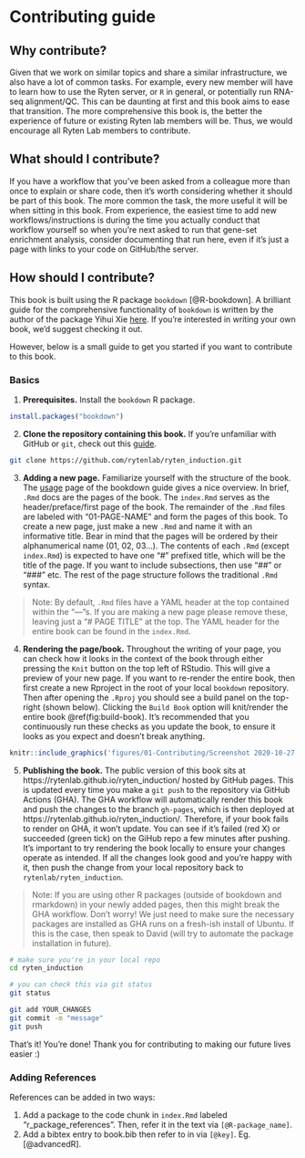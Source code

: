 # Contributing guide {#contribute}

## Why contribute?

Given that we work on similar topics and share a similar infrastructure, we also have a lot of common tasks. For example, every new member will have to learn how to use the Ryten server, or `R` in general, or potentially run RNA-seq alignment/QC. This can be daunting at first and this book aims to ease that transition. The more comprehensive this book is, the better the experience of future or existing Ryten lab members will be. Thus, we would encourage all Ryten Lab members to contribute.

## What should I contribute?

If you have a workflow that you've been asked from a colleague more than once to explain or share code, then it's worth considering whether it should be part of this book. The more common the task, the more useful it will be when sitting in this book. From experience, the easiest time to add new workflows/instructions is during the time you actually conduct that workflow yourself so when you're next asked to run that gene-set enrichment analysis, consider documenting that run here, even if it's just a page with links to your code on GitHub/the server.

## How should I contribute?

This book is built using the R package `bookdown` [@R-bookdown]. A brilliant guide for the comprehensive functionality of `bookdown` is written by the author of the package Yihui Xie [here](https://bookdown.org/yihui/bookdown/). If you're interested in writing your own book, we'd suggest checking it out.

However, below is a small guide to get you started if you want to contribute to this book.

### Basics

1.  **Prerequisites.** Install the `bookdown` R package.

```r
install.packages("bookdown")
```

2.  **Clone the repository containing this book.** If you're unfamiliar with GitHub or `git`, check out this [guide](https://happygitwithr.com/).

```bash
git clone https://github.com/rytenlab/ryten_induction.git
```

3.  **Adding a new page.** Familiarize yourself with the structure of the book. The [usage](https://bookdown.org/yihui/bookdown/usage.html) page of the bookdown guide gives a nice overview. In brief, `.Rmd` docs are the pages of the book. The `index.Rmd` serves as the header/preface/first page of the book. The remainder of the `.Rmd` files are labeled with "01-PAGE-NAME" and form the pages of this book. To create a new page, just make a new `.Rmd` and name it with an informative title. Bear in mind that the pages will be ordered by their alphanumerical name (01, 02, 03...). The contents of each `.Rmd` (except `index.Rmd`) is expected to have one "\#" prefixed title, which will be the title of the page. If you want to include subsections, then use "\#\#" or "\#\#\#" etc. The rest of the page structure follows the traditional `.Rmd` syntax. 

> Note: By default, `.Rmd` files have a YAML header at the top contained within the "---"s. If you are making a new page please remove these, leaving just a "\# PAGE TITLE" at the top. The YAML header for the entire book can be found in the `index.Rmd`.

4.  **Rendering the page/book.** Throughout the writing of your page, you can check how it looks in the context of the book through either pressing the `Knit` button on the top left of RStudio. This will give a preview of your new page. If you want to re-render the entire book, then first create a new Rproject in the root of your local `bookdown` repository. Then after opening the `.Rproj` you should see a build panel on the top-right (shown below). Clicking the `Build Book` option will knit/render the entire book \@ref(fig:build-book). It's recommended that you continuously run these checks as you update the book, to ensure it looks as you expect and doesn't break anything. 

```r
knitr::include_graphics('figures/01-Contributing/Screenshot 2020-10-27 at 12.32.29.png')
```

5.  **Publishing the book.** The public version of this book sits at https://rytenlab.github.io/ryten_induction/ hosted by GitHub pages. This is updated every time you make a `git push` to the repository via GitHub Actions (GHA). The GHA workflow will automatically render this book and push the changes to the branch `gh-pages`, which is then deployed at https://rytenlab.github.io/ryten_induction/. Therefore, if your book fails to render on GHA, it won't update. You can see if it's failed (red X) or succeeded (green tick) on the GiHub repo a few minutes after pushing. It's important to try rendering the book locally to ensure your changes operate as intended. If all the changes look good and you're happy with it, then push the change from your local repository back to `rytenlab/ryten_induction`. 

> Note: If you are using other R packages (outside of bookdown and rmarkdown) in your newly added pages, then this might break the GHA workflow. Don't worry! We just need to make sure the necessary packages are installed as GHA runs on a fresh-ish install of Ubuntu. If this is the case, then speak to David (will try to automate the package installation in future).

```bash
# make sure you're in your local repo
cd ryten_induction

# you can check this via git status
git status

git add YOUR_CHANGES
git commit -m "message"
git push
```

That's it! You're done! Thank you for contributing to making our future lives easier :) 

### Adding References

References can be added in two ways:

1.  Add a package to the code chunk in `index.Rmd` labeled "r\_package\_references". Then, refer it in the text via `[@R-package_name]`.
2.  Add a bibtex entry to book.bib then refer to in via `[@key]`. Eg. [@advancedR].
